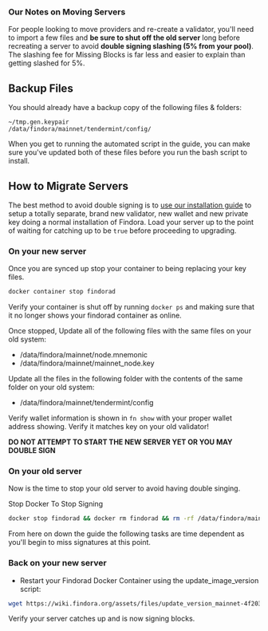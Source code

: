 
### Our Notes on Moving Servers
For people looking to move providers and re-create a validator, you'll need to import a few files and **be sure to shut off the old server** long before recreating a server to avoid **double signing slashing (5% from your pool)**. The slashing fee for Missing Blocks is far less and easier to explain than getting slashed for 5%.

## Backup Files
You should already have a backup copy of the following files & folders:

```text
~/tmp.gen.keypair
/data/findora/mainnet/tendermint/config/
```

When you get to running the automated script in the guide, you can make sure you've updated both of these files before you run the bash script to install.

## How to Migrate Servers
The best method to avoid double signing is to [use our installation guide](https://guides.easynode.one/findora/easynode) to setup a totally separate, brand new validator, new wallet and new private key doing a normal installation of Findora. Load your server up to the point of waiting for catching up to be `true` before proceeding to upgrading.  

### On your new server
Once you are synced up stop your container to being replacing your key files.  

```bash
docker container stop findorad
```

Verify your container is shut off by running `docker ps` and making sure that it no longer shows your findorad container as online.  

Once stopped, Update all of the following files with the same files on your old system:
- /data/findora/mainnet/node.mnemonic
- /data/findora/mainnet/mainnet_node.key

Update all the files in the following folder with the contents of the same folder on your old system:
- /data/findora/mainnet/tendermint/config

Verify wallet information is shown in `fn show` with your proper wallet address showing. Verify it matches key on your old validator!  

**DO NOT ATTEMPT TO START THE NEW SERVER YET OR YOU MAY DOUBLE SIGN**  

### On your old server
Now is the time to stop your old server to avoid having double singing.

Stop Docker To Stop Signing
```bash
docker stop findorad && docker rm findorad && rm -rf /data/findora/mainnet/tendermint/config/addrbook.json
```

From here on down the guide the following tasks are time dependent as you'll begin to miss signatures at this point.  

### Back on your new server

- Restart your Findorad Docker Container using the update_image_version script:
```bash
wget https://wiki.findora.org/assets/files/update_version_mainnet-4f20384f16d1f0e2d90e1f7ebc7ea935.sh && bash -x update_version_mainnet-4f20384f16d1f0e2d90e1f7ebc7ea935.sh
```  

Verify your server catches up and is now signing blocks.